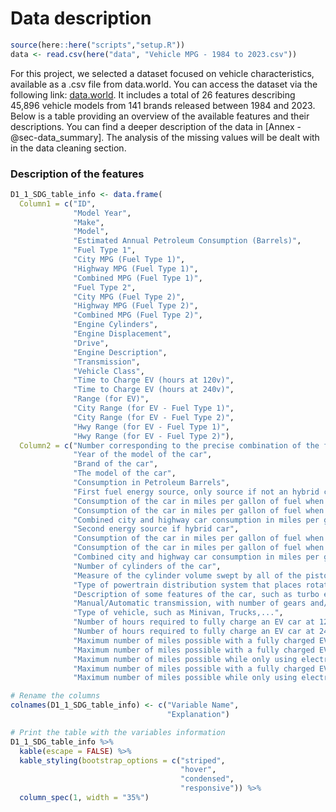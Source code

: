 # Data description

```r
source(here::here("scripts","setup.R"))
data <- read.csv(here("data", "Vehicle MPG - 1984 to 2023.csv"))
```

For this project, we selected a dataset focused on vehicle characteristics, available as a .csv file from data.world. You can access the dataset via the following link: [data.world](https://data.world/project-data-viz/vehicle-mpg-1984-to-2023-pdv-02-2023). It includes a total of 26 features describing 45,896 vehicle models from 141 brands released between 1984 and 2023. Below is a table providing an overview of the available features and their descriptions. You can find a deeper description of the data in [Annex -@sec-data_summary]. The analysis of the missing values will be dealt with in the data cleaning section.

### Description of the features

```r
D1_1_SDG_table_info <- data.frame(
  Column1 = c("ID",
              "Model Year",
              "Make",
              "Model",
              "Estimated Annual Petroleum Consumption (Barrels)", 
              "Fuel Type 1",
              "City MPG (Fuel Type 1)",
              "Highway MPG (Fuel Type 1)",
              "Combined MPG (Fuel Type 1)",
              "Fuel Type 2",
              "City MPG (Fuel Type 2)",
              "Highway MPG (Fuel Type 2)",
              "Combined MPG (Fuel Type 2)",
              "Engine Cylinders",
              "Engine Displacement",
              "Drive",
              "Engine Description",
              "Transmission",
              "Vehicle Class",
              "Time to Charge EV (hours at 120v)",
              "Time to Charge EV (hours at 240v)",
              "Range (for EV)",
              "City Range (for EV - Fuel Type 1)",
              "City Range (for EV - Fuel Type 2)",
              "Hwy Range (for EV - Fuel Type 1)",
              "Hwy Range (for EV - Fuel Type 2)"),
  Column2 = c("Number corresponding to the precise combination of the features of the model", 
              "Year of the model of the car",
              "Brand of the car",
              "The model of the car",
              "Consumption in Petroleum Barrels",
              "First fuel energy source, only source if not an hybrid car", 
              "Consumption of the car in miles per gallon of fuel when driving in a city, for fuel type 1",
              "Consumption of the car in miles per gallon of fuel when driving on a highway, for fuel type 1",
              "Combined city and highway car consumption in miles per gallon, for fuel type 1",
              "Second energy source if hybrid car",
              "Consumption of the car in miles per gallon of fuel when driving in a city, for fuel type 2",
              "Consumption of the car in miles per gallon of fuel when driving on a highway, for fuel type 2",
              "Combined city and highway car consumption in miles per gallon, for fuel type 2",
              "Number of cylinders of the car",
              "Measure of the cylinder volume swept by all of the pistons of a piston engine, excluding the combustion chambers",
              "Type of powertrain distribution system that places rotational propulsion, such as rear-wheel,4-Wheel Drive,...",
              "Description of some features of the car, such as turbo engine, Stop-Start system, ...",
              "Manual/Automatic transmission, with number of gears and/or model of transmission",
              "Type of vehicle, such as Minivan, Trucks,...",
              "Number of hours required to fully charge an EV car at 120v",
              "Number of hours required to fully charge an EV car at 240v",
              "Maximum number of miles possible with a fully charged EV car",
              "Maximum number of miles possible with a fully charged EV car in a city",
              "Maximum number of miles possible while only using electricity with a fully charged hybrid car in a city",
              "Maximum number of miles possible with a fully charged EV car on a highway",
              "Maximum number of miles possible while only using electricity with a fully charged hybrid car on a highway"))

# Rename the columns
colnames(D1_1_SDG_table_info) <- c("Variable Name",
                                   "Explanation")

# Print the table with the variables information
D1_1_SDG_table_info %>%
  kable(escape = FALSE) %>%
  kable_styling(bootstrap_options = c("striped",
                                      "hover",
                                      "condensed",
                                      "responsive")) %>%
  column_spec(1, width = "35%")
```
